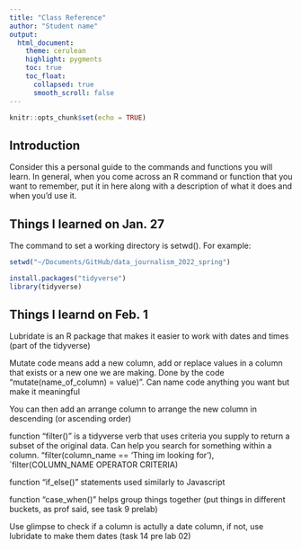 ```yaml
---
title: "Class Reference"
author: "Student name"
output:
  html_document:
    theme: cerulean
    highlight: pygments
    toc: true
    toc_float:
      collapsed: true
      smooth_scroll: false
---
```


```r
knitr::opts_chunk$set(echo = TRUE)
```

## Introduction

Consider this a personal guide to the commands and functions you will learn. In general, when you come across an R command or function that you want to remember, put it in here along with a description of what it does and when you'd use it.


## Things I learned on Jan. 27

The command to set a working directory is setwd(). For example:

```r
setwd("~/Documents/GitHub/data_journalism_2022_spring")
```

```r
install.packages("tidyverse")
library(tidyverse)
```

## Things I learnd on Feb. 1

Lubridate is an R package that makes it easier to work with dates and times (part of the tidyverse)

Mutate code means add a new column, add or replace values in a column that exists or a new one we are making. 
Done by the code "mutate(name_of_column) = value)". Can name code anything you want but make it meaningful

You can then add an arrange column to arrange the new column in descending (or ascending order)

function "filter()" is a tidyverse verb that uses criteria you supply to return a subset of the original data. Can help you search for something within a column. "filter(column_name == 'Thing im looking for'), `filter(COLUMN_NAME OPERATOR CRITERIA)

function "if_else()" statements used similarly to Javascript

function "case_when()" helps group things together (put things in different buckets, as prof said, see task 9 prelab)

Use glimpse to check if a column is actully a date column, if not, use lubridate to make them dates (task 14 pre lab 02)




